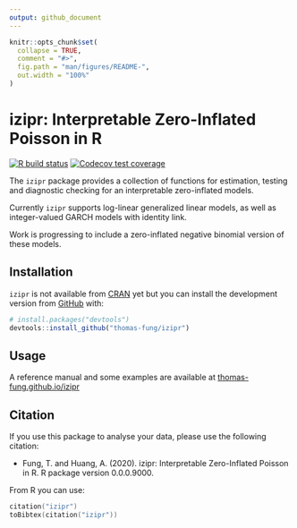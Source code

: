 ```yaml
---
output: github_document
---
```


<!-- README.md is generated from README.Rmd. Please edit that file -->

```r
knitr::opts_chunk$set(
  collapse = TRUE,
  comment = "#>",
  fig.path = "man/figures/README-",
  out.width = "100%"
)
```

# izipr: Interpretable Zero-Inflated Poisson in R

<!-- badges: start -->
[![R build status](https://github.com/thomas-fung/izipr/workflows/R-CMD-check/badge.svg)](https://github.com/thomas-fung/izipr/actions)
[![Codecov test coverage](https://codecov.io/gh/thomas-fung/izipr/branch/master/graph/badge.svg)](https://codecov.io/gh/thomas-fung/izipr?branch=master)
<!-- badges: end -->

The `izipr` package provides a collection of functions for estimation, testing and diagnostic checking for an interpretable zero-inflated models. 

Currently `izipr` supports log-linear generalized linear models, as well as integer-valued GARCH models with identity link. 

Work is progressing to include a zero-inflated negative binomial version of these models. 

## Installation

`izipr` is not available from [CRAN](https://CRAN.R-project.org) yet but you can install the development version from [GitHub](https://github.com/) with:

``` r
# install.packages("devtools")
devtools::install_github("thomas-fung/izipr")
```

## Usage
A reference manual and some examples are available at [thomas-fung.github.io/izipr](https://thomas-fung.github.io/izipr/)

## Citation

If you use this package to analyse your data, please use the following citation:

- Fung, T. and Huang, A. (2020). izipr: Interpretable Zero-Inflated Poisson in R. R package version 0.0.0.9000.

From R you can use:

```s
citation("izipr")
toBibtex(citation("izipr"))
```

